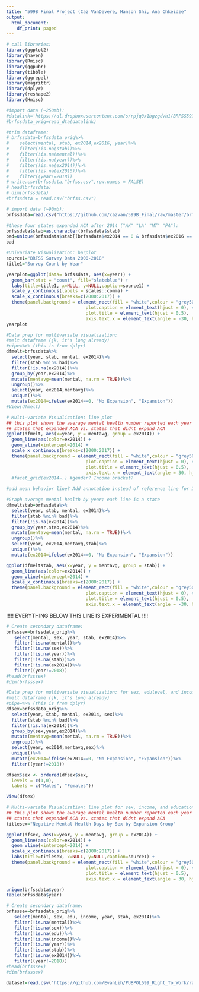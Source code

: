 ```yaml
---
title: "599B Final Project (Caz VanDevere, Hanson Shi, Ana Chkeidze"
output:
  html_document:
    df_print: paged
---
```

 
```r
# call libraries:
library(ggplot2)
library(haven)
library(Rmisc)
library(ggpubr)
library(tibble)
library(ggrepel)
library(magrittr)
library(dplyr)
library(reshape2)
library(Hmisc)
```

```r
#import data (~250mb):
#datalink='https://dl.dropboxusercontent.com/s/rpjq0x1bgzgdvh1/BRFSS599B.dta'
#brfssdata_orig=read_dta(datalink)
```

```r
#trim dataframe:
# brfssdata=brfssdata_orig%>%
#    select(mental, stab, ex2014,ex2016, year)%>%
#    filter(!is.na(stab))%>%
#    filter(!is.na(mental))%>%
#    filter(!is.na(year))%>%
#    filter(!is.na(ex2014))%>%
#    filter(!is.na(ex2016))%>%
#    filter((year!=2018))
# write.csv(brfssdata,"brfss.csv",row.names = FALSE)
# head(brfssdata)
# dim(brfssdata)
#brfssdata = read.csv("brfss.csv")
```

```r
# import data (~90mb):
brfssdata=read.csv("https://github.com/cazvan/599B_Final/raw/master/brfss.csv")
```


```r
#these four states expanded ACA after 2014 ("AK" "LA" "MT" "PA"):
brfssdata$stab=as.character(brfssdata$stab)
bad=unique(brfssdata$stab[(brfssdata$ex2014 == 0 & brfssdata$ex2016 == 1)])
bad
```

```r
#Univariate Visualization: barplot
source1="BRFSS Survey Data 2000-2018"
title1="Survey Count by Year"

yearplot=ggplot(data= brfssdata, aes(x=year)) + 
  geom_bar(stat = "count", fill="slateblue") +
  labs(title=title1, x=NULL, y=NULL,caption=source1) +  
  scale_y_continuous(labels = scales::comma) +
  scale_x_continuous(breaks=c(2000:2017)) +
  theme(panel.background = element_rect(fill = "white",colour = "grey50"),
                              plot.caption = element_text(hjust = 0), # default was 1
                              plot.title = element_text(hjust = 0.5),
                              axis.text.x = element_text(angle = -30, hjust = 0))
yearplot
```

```r
#Data prep for multivariate visualization:
#melt dataframe (jk, it's long already)
#pipe=%>% (this is from dplyr) 
dfmelt=brfssdata%>%
  select(year, stab, mental, ex2014)%>%
  filter(stab %nin% bad)%>%
  filter(!is.na(ex2014))%>%
  group_by(year,ex2014)%>%
  mutate(mentavg=mean(mental, na.rm = TRUE))%>%
  ungroup()%>%
  select(year, ex2014,mentavg)%>%
  unique()%>%
  mutate(ex2014=ifelse(ex2014==0, "No Expansion", "Expansion"))
#View(dfmelt)
```

```r
# Multi-variate Visualization: line plot
## this plot shows the average mental health number reported each year for 
## states that expanded ACA vs. states that didnt expand ACA
ggplot(dfmelt, aes(x=year, y = mentavg, group = ex2014)) +
  geom_line(aes(color=ex2014)) +
  geom_vline(xintercept=2014) +
  scale_x_continuous(breaks=c(2000:2017)) +
  theme(panel.background = element_rect(fill = "white",colour = "grey50"),
                              plot.caption = element_text(hjust = 0), # default was 1
                              plot.title = element_text(hjust = 0.5),
                              axis.text.x = element_text(angle = 30, hjust = 1)) #+
  #facet_grid(ex2014~.) #gender? Income bracket?

#add mean behavior line? Add annotation instead of reference line for 2014?
```

```r
#Graph average mental health by year; each line is a state
dfmeltstab=brfssdata%>%
  select(year, stab, mental, ex2014)%>%
  filter(stab %nin% bad)%>%
  filter(!is.na(ex2014))%>%
  group_by(year,stab,ex2014)%>%
  mutate(mentavg=mean(mental, na.rm = TRUE))%>%
  ungroup()%>%
  select(year, ex2014,mentavg,stab)%>%
  unique()%>%
  mutate(ex2014=ifelse(ex2014==0, "No Expansion", "Expansion"))
```

```r
ggplot(dfmeltstab, aes(x=year, y = mentavg, group = stab)) +
  geom_line(aes(color=ex2014)) +
  geom_vline(xintercept=2014) +
  scale_x_continuous(breaks=c(2000:2017)) +
  theme(panel.background = element_rect(fill = "white",colour = "grey50"),
                              plot.caption = element_text(hjust = 0), # default was 1
                              plot.title = element_text(hjust = 0.5),
                              axis.text.x = element_text(angle = -30, hjust = 0))
```


!!!!! EVERYTHING BELOW THIS LINE IS EXPERIMENTAL  !!!!



```r
# Create secondary dataframe:
brfsssex=brfssdata_orig%>%
   select(mental, sex, year, stab, ex2014)%>%
   filter(!is.na(mental))%>%
   filter(!is.na(sex))%>%
   filter(!is.na(year))%>%
   filter(!is.na(stab))%>%
   filter(!is.na(ex2014))%>%
   filter((year!=2018))
#head(brfsssex)
#dim(brfsssex)
```

```r
#Data prep for multivariate visualization: for sex, edulevel, and income
#melt dataframe (jk, it's long already)
#pipe=%>% (this is from dplyr) 
dfsex=brfssdata_orig%>%
  select(year, stab, mental, ex2014, sex)%>%
  filter(stab %nin% bad)%>%
  filter(!is.na(ex2014))%>%
  group_by(sex,year,ex2014)%>%
  mutate(mentavg=mean(mental, na.rm = TRUE))%>%
  ungroup()%>%
  select(year, ex2014,mentavg,sex)%>%
  unique()%>%
  mutate(ex2014=ifelse(ex2014==0, "No Expansion", "Expansion"))%>%
  filter((year!=2018))

dfsex$sex <- ordered(dfsex$sex,
  levels = c(1,0),
  labels = c("Males", "Females"))

View(dfsex)
```

```r
# Multi-variate Visualization: line plot for sex, income, and education level:
## this plot shows the average mental health number reported each year for 
## states that expanded ACA vs. states that didnt expand ACA
titlesex="Negative Mental Health Days by Sex by Expansion Group"

ggplot(dfsex, aes(x=year, y = mentavg, group = ex2014)) +
  geom_line(aes(color=ex2014)) +
  geom_vline(xintercept=2014) +
  scale_x_continuous(breaks=c(2000:2017)) +
  labs(title=titlesex, x=NULL, y=NULL,caption=source1) +
  theme(panel.background = element_rect(fill = "white",colour = "grey50"),
                              plot.caption = element_text(hjust = 0), # default was 1
                              plot.title = element_text(hjust = 0.5),
                              axis.text.x = element_text(angle = 30, hjust = 1)) + facet_grid(sex~.) #gender? Income bracket? Income bracket?
```



```r
unique(brfssdata$year)
table(brfssdata$year)
```

```r
# Create secondary dataframe:
brfsssex=brfssdata_orig%>%
   select(mental, sex, edu, income, year, stab, ex2014)%>%
   filter(!is.na(mental))%>%
   filter(!is.na(sex))%>%
   filter(!is.na(edu))%>%
   filter(!is.na(income))%>%
   filter(!is.na(year))%>%
   filter(!is.na(stab))%>%
   filter(!is.na(ex2014))%>%
   filter((year!=2018))
#head(brfsssex)
#dim(brfsssex)
```

```r
dataset=read.csv('https://github.com/EvanLih/PUBPOL599_Right_To_Work/raw/master/Evan_Lih/Cleaned_RTW_Dataset.csv')
```



